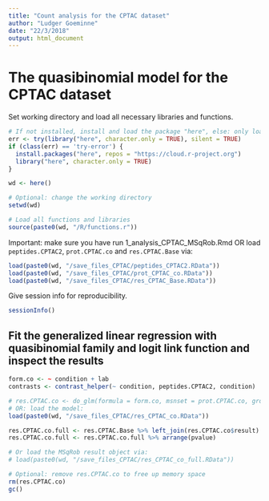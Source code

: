 ```yaml
---
title: "Count analysis for the CPTAC dataset"
author: "Ludger Goeminne"
date: "22/3/2018"
output: html_document
---
```


# The quasibinomial model for the CPTAC dataset

Set working directory and load all necessary libraries and functions.

```r
# If not installed, install and load the package "here", else: only load the package.
err <- try(library("here", character.only = TRUE), silent = TRUE)
if (class(err) == 'try-error') {
  install.packages("here", repos = "https://cloud.r-project.org")
  library("here", character.only = TRUE)
}

wd <- here()

# Optional: change the working directory
setwd(wd)

# Load all functions and libraries
source(paste0(wd, "/R/functions.r"))
```

Important: make sure you have run 1_analysis_CPTAC_MSqRob.Rmd OR load `peptides.CPTAC2`, `prot.CPTAC.co` and `res.CPTAC.Base` via:

```r
load(paste0(wd, "/save_files_CPTAC/peptides_CPTAC2.RData"))
load(paste0(wd, "/save_files_CPTAC/prot_CPTAC_co.RData"))
load(paste0(wd, "/save_files_CPTAC/res_CPTAC_Base.RData"))
```

Give session info for reproducibility.

```r
sessionInfo()
```

## Fit the generalized linear regression with quasibinomial family and logit link function and inspect the results

```r
form.co <- ~ condition + lab
contrasts <- contrast_helper(~ condition, peptides.CPTAC2, condition)

# res.CPTAC.co <- do_glm(formula = form.co, msnset = prot.CPTAC.co, group_var = protein, contrasts = contrasts, contFun = "contEst") ## 4 mins.
# OR: load the model:
load(paste0(wd, "/save_files_CPTAC/res_CPTAC_co.RData"))

res.CPTAC.co.full <- res.CPTAC.Base %>% left_join(res.CPTAC.co$result)
res.CPTAC.co.full <- res.CPTAC.co.full %>% arrange(pvalue)

# Or load the MSqRob result object via:
# load(paste0(wd, "/save_files_CPTAC/res_CPTAC_co_full.RData"))

# Optional: remove res.CPTAC.co to free up memory space
rm(res.CPTAC.co)
gc()
```


